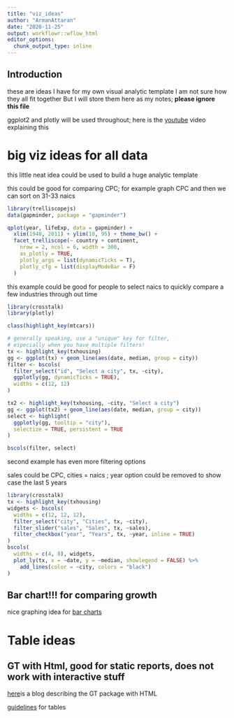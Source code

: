 ```yaml
---
title: "viz_ideas"
author: "ArmanAttaran"
date: "2020-11-25"
output: workflowr::wflow_html
editor_options:
  chunk_output_type: inline
---
```


## Introduction

these are ideas I have for my own visual analytic template I am not sure how they all fit together But I will store them here as my notes; **please ignore this file**

ggplot2 and plotly will be used throughout; here is the [youtube](https://www.youtube.com/watch?v=h29g21z0a68&t=7867s) video explaining this

# big viz ideas for all data

this little neat idea could be used to build a huge analytic template

this could be good for comparing CPC; for example graph CPC and then we can sort on 31-33 naics

```r
library(trelliscopejs)
data(gapminder, package = "gapminder")

qplot(year, lifeExp, data = gapminder) +
  xlim(1948, 2011) + ylim(10, 95) + theme_bw() +
  facet_trelliscope(~ country + continent,
    nrow = 2, ncol = 6, width = 300, 
    as_plotly = TRUE, 
    plotly_args = list(dynamicTicks = T),
    plotly_cfg = list(displayModeBar = F)
  )

```

this example could be good for people to select naics to quickly compare a few industries through out time

```r
library(crosstalk)
library(plotly)

class(highlight_key(mtcars))

# generally speaking, use a "unique" key for filter, 
# especially when you have multiple filters!
tx <- highlight_key(txhousing)
gg <- ggplot(tx) + geom_line(aes(date, median, group = city))
filter <- bscols(
  filter_select("id", "Select a city", tx, ~city),
  ggplotly(gg, dynamicTicks = TRUE),
  widths = c(12, 12)
)

tx2 <- highlight_key(txhousing, ~city, "Select a city")
gg <- ggplot(tx2) + geom_line(aes(date, median, group = city))
select <- highlight(
  ggplotly(gg, tooltip = "city"), 
  selectize = TRUE, persistent = TRUE
)

bscols(filter, select)
```

second example has even more filtering options

sales could be CPC, cities = naics ; year option could be removed to show case the last 5 years

```r
library(crosstalk)
tx <- highlight_key(txhousing)
widgets <- bscols(
  widths = c(12, 12, 12),
  filter_select("city", "Cities", tx, ~city),
  filter_slider("sales", "Sales", tx, ~sales),
  filter_checkbox("year", "Years", tx, ~year, inline = TRUE)
)
bscols(
  widths = c(4, 8), widgets, 
  plot_ly(tx, x = ~date, y = ~median, showlegend = FALSE) %>% 
    add_lines(color = ~city, colors = "black")
)
```

## Bar chart!!! for comparing growth

nice graphing idea for [bar charts](https://themockup.blog/posts/2020-09-04-10-table-rules-in-r/)

# Table ideas

## GT with Html, good for static reports, does not work with interactive stuff

[here](https://themockup.blog/posts/2020-10-31-embedding-custom-features-in-gt-tables/)is a blog describing the GT package with HTML

[guidelines](https://themockup.blog/posts/2020-09-04-10-table-rules-in-r/) for tables
